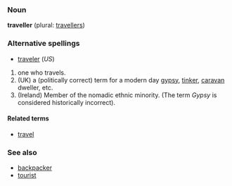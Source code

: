 ===Noun===
'''traveller''' (plural: [[travellers]])

===Alternative spellings===
*[[traveler]] (''US'')<!-- Canada one l or two? -->

# one who travels.
#(UK) a (politically correct) term for a modern day [[gypsy]], [[tinker]], [[caravan]] dweller, etc. 
# (Ireland) Member of the nomadic ethnic minority. (The term ''Gypsy'' is considered historically incorrect).
====Related terms====
*[[travel]]

===See also===
*[[backpacker]]
*[[tourist]]